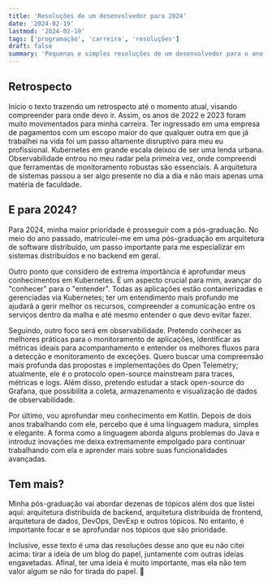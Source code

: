 ```yaml
---
title: 'Resoluções de um desenvolvedor para 2024'
date: '2024-02-19'
lastmod: '2024-02-19'
tags: ['programação', 'carreira', 'resoluções']
draft: false
summary: 'Pequenas e simples resoluções de um desenvolvedor para o ano de 2024.'
---
```


## Retrospecto

Inicio o texto trazendo um retrospecto até o momento atual, visando compreender para onde devo ir. Assim, os anos de 2022 e 2023 foram muito movimentados para minha carreira. Ter ingressado em uma empresa de pagamentos com um escopo maior do que qualquer outra em que já trabalhei na vida foi um passo altamente disruptivo para meu eu profissional. Kubernetes em grande escala deixou de ser uma lenda urbana. Observabilidade entrou no meu radar pela primeira vez, onde compreendi que ferramentas de monitoramento robustas são essenciais. A arquitetura de sistemas passou a ser algo presente no dia a dia e não mais apenas uma matéria de faculdade.

## E para 2024?

Para 2024, minha maior prioridade é prosseguir com a pós-graduação. No meio do ano passado, matriculei-me em uma pós-graduação em arquitetura de software distribuído, um passo importante para me especializar em sistemas distribuídos e no backend em geral.

Outro ponto que considero de extrema importância é aprofundar meus conhecimentos em Kubernetes. É um aspecto crucial para mim, avançar do "conhecer" para o "entender". Todas as aplicações estão containerizadas e gerenciadas via Kubernetes; ter um entendimento mais profundo me ajudará a gerir melhor os recursos, compreender a comunicação entre os serviços dentro da malha e até mesmo entender o que devo evitar fazer.

Seguindo, outro foco será em observabilidade. Pretendo conhecer as melhores práticas para o monitoramento de aplicações, identificar as métricas ideais para acompanhamento e entender os melhores fluxos para a detecção e monitoramento de exceções. Quero buscar uma compreensão mais profunda das propostas e implementações do Open Telemetry; atualmente, ele é o protocolo open-source mainstream para traces, métricas e logs. Além disso, pretendo estudar a stack open-source do Grafana, que possibilita a coleta, armazenamento e visualização de dados de observabilidade.

Por último, vou aprofundar meu conhecimento em Kotlin. Depois de dois anos trabalhando com ele, percebo que é uma linguagem madura, simples e elegante. A forma como a linguagem aborda alguns problemas do Java e introduz inovações me deixa extremamente empolgado para continuar trabalhando com ela e aprender mais sobre suas funcionalidades avançadas.

## Tem mais?

Minha pós-graduação vai abordar dezenas de tópicos além dos que listei aqui: arquitetura distribuída de backend, arquitetura distribuída de frontend, arquitetura de dados, DevOps, DevExp e outros tópicos. No entanto, é importante focar e se aprofundar nos tópicos que são prioridade.

Inclusive, esse texto é uma das resoluções desse ano que eu não citei acima: tirar a ideia de um blog do papel, juntamente com outras ideias engavetadas. Afinal, ter uma ideia é muito importante, mas ela não tem valor algum se não for tirada do papel. 🙂